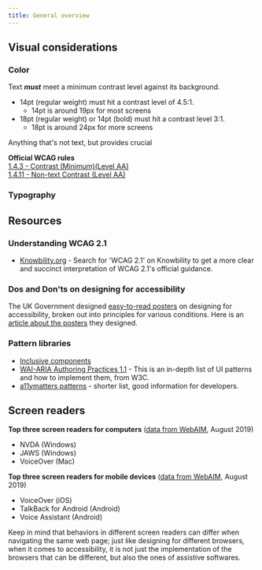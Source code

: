 ```yaml
---
title: General overview
---
```


## Visual considerations
### Color
Text ***must*** meet a minimum contrast level against its background.
- 14pt (regular weight) must hit a contrast level of 4.5:1. 
	- 14pt is around 19px for most screens
- 18pt (regular weight) or 14pt (bold) must hit a contrast level 3:1.
	- 18pt is around 24px for more screens

Anything that's not text, but provides crucial 

**Official WCAG rules**\
[1.4.3 - Contrast (Minimum)(Level AA)](https://www.w3.org/WAI/WCAG21/Understanding/contrast-minimum.html)\
[1.4.11 - Non-text Contrast (Level AA)](https://www.w3.org/WAI/WCAG21/Understanding/non-text-contrast.html)
### Typography
## Resources
### Understanding WCAG 2.1
- [Knowbility.org](https://knowbility.org/search/?q=WCAG+2.1) - Search for 'WCAG 2.1' on Knowbility to get a more clear and succinct interpretation of WCAG 2.1's official guidance. 
### Dos and Don'ts on designing for accessibility
The UK Government designed [easy-to-read posters](https://github.com/UKHomeOffice/posters/blob/master/accessibility/dos-donts/posters_en-UK/accessibility-posters-set.pdf) on designing for accessibility, broken out into principles for various conditions. Here is an [article about the posters](https://accessibility.blog.gov.uk/2016/09/02/dos-and-donts-on-designing-for-accessibility/) they designed.
### Pattern libraries
- [Inclusive components](https://inclusive-components.design/)
- [WAI-ARIA Authoring Practices 1.1](https://www.w3.org/TR/wai-aria-practices-1.1/) - This is an in-depth list of UI patterns and how to implement them, from W3C. 
- [a11ymatters patterns](https://www.a11ymatters.com/patterns) - shorter list, good information for developers.
## Screen readers
**Top three screen readers for computers** ([data from WebAIM](https://webaim.org/projects/screenreadersurvey8/), August 2019)
- NVDA (Windows)
- JAWS (Windows)
- VoiceOver (Mac)

**Top three screen readers for mobile devices** ([data from WebAIM](https://webaim.org/projects/screenreadersurvey8/), August 2019)
- VoiceOver (iOS)
- TalkBack for Android (Android)
- Voice Assistant (Android)

Keep in mind that behaviors in different screen readers can differ when navigating the same web page; just like designing for different browsers, when it comes to accessibility, it is not just the implementation of the browsers that can be different, but also the ones of assistive softwares.